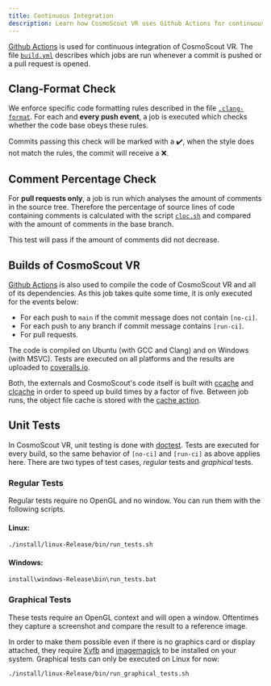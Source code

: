 ```yaml
---
title: Continuous Integration
description: Learn how CosmoScout VR uses Github Actions for continuous integration.
---
```


[Github Actions](https://github.com/cosmoscout/cosmoscout-vr/actions) is used for continuous integration of CosmoScout VR.
The file [`build.yml`](https://github.com/cosmoscout/cosmoscout-vr/blob/main/.github/workflows/build.yml) describes which jobs are run whenever a commit is pushed or a pull request is opened.

## Clang-Format Check
We enforce specific code formatting rules described in the file [`.clang-format`](https://github.com/cosmoscout/cosmoscout-vr/blob/main/.clang-format).
For each and **every push event**, a job is executed which checks whether the code base obeys these rules.

Commits passing this check will be marked with a ✔️, when the style does not match the rules, the commit will receive a ❌.

## Comment Percentage Check
For **pull requests only**, a job is run which analyses the amount of comments in the source tree.
Therefore the percentage of source lines of code containing comments is calculated with the script [`cloc.sh`](https://github.com/cosmoscout/cosmoscout-vr/blob/main/tools/cloc.sh) and compared with the amount of comments in the base branch.

This test will pass if the amount of comments did not decrease.

## Builds of CosmoScout VR
[Github Actions](https://github.com/cosmoscout/cosmoscout-vr/actions) is also used to compile the code of CosmoScout VR and all of its dependencies.
As this job takes quite some time, it is only executed for the events below:
  * For each push to `main` if the commit message does not contain `[no-ci]`.
  * For each push to any branch if commit message contains `[run-ci]`.
  * For pull requests.

The code is compiled on Ubuntu (with GCC and Clang) and on Windows (with MSVC).
Tests are executed on all platforms and the results are uploaded to [coveralls.io](https://coveralls.io/github/cosmoscout/cosmoscout-vr).

Both, the externals and CosmoScout's code itself is built with [ccache](https://ccache.dev/) and [clcache](https://github.com/frerich/clcache) in order to speed up build times by a factor of five.
Between job runs, the object file cache is stored with the [cache action](https://github.com/actions/cache).

## Unit Tests

In CosmoScout VR, unit testing is done with [doctest](https://github.com/onqtam/doctest).
Tests are executed for every build, so the same behavior of `[no-ci]` and `[run-ci]` as above applies here.
There are two types of test cases, _regular_ tests and _graphical_ tests.

### Regular Tests

Regular tests require no OpenGL and no window.
You can run them with the following scripts.

#### Linux:

```shell
./install/linux-Release/bin/run_tests.sh
```

#### Windows:
```batch
install\windows-Release\bin\run_tests.bat
```

### Graphical Tests

These tests require an OpenGL context and will open a window.
Oftentimes they capture a screenshot and compare the result to a reference image.

In order to make them possible even if there is no graphics card or display attached, they require [Xvfb](https://en.wikipedia.org/wiki/Xvfb) and [imagemagick](https://imagemagick.org/index.php) to be installed on your system.
Graphical tests can only be executed on Linux for now:

```shell
./install/linux-Release/bin/run_graphical_tests.sh
```